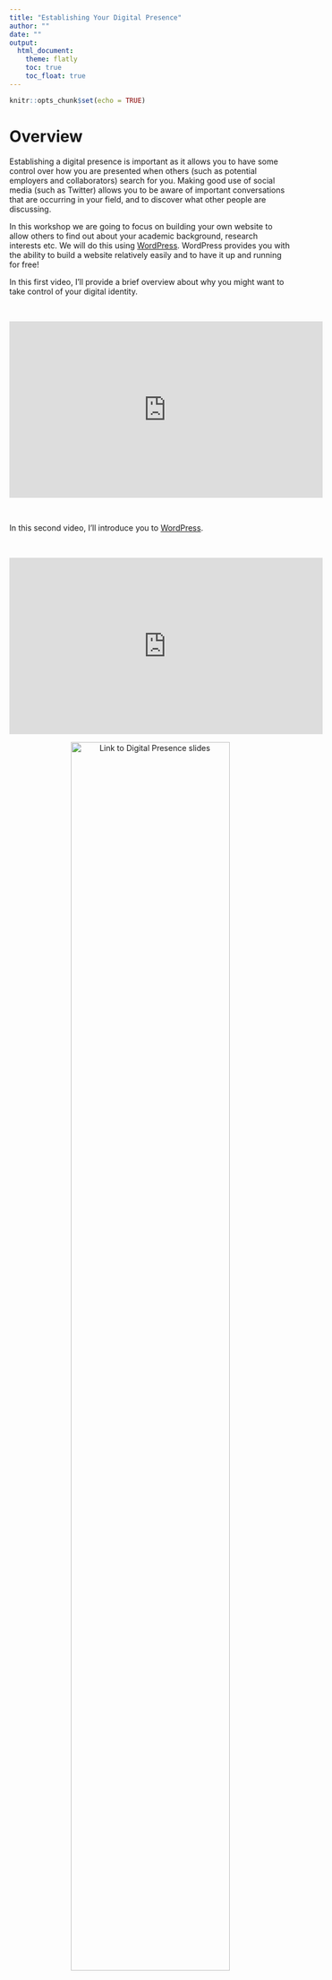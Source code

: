 ```yaml
---
title: "Establishing Your Digital Presence"
author: ""
date: ""
output: 
  html_document:
    theme: flatly
    toc: true
    toc_float: true
---
```


```r
knitr::opts_chunk$set(echo = TRUE)
```

# Overview

Establishing a digital presence is important as it allows you to have some control over how you are presented when others (such as potential employers and collaborators) search for you. Making good use of social media (such as Twitter) allows you to be aware of important conversations that are occurring in your field, and to discover what other people are discussing. 

In this workshop we are going to focus on building your own website to allow others to find out about your academic background, research interests etc. We will do this using [WordPress](https://wordpress.com/). WordPress provides you with the ability to build a website relatively easily and to have it up and running for free!

In this first video, I'll provide a brief overview about why you might want to take control of your digital identity.

&nbsp;&nbsp;

<center>

<iframe width="560" height="315" src="https://youtube.com/embed/Fgku863d6qY" frameborder="0" data-external="1" allowfullscreen></iframe>

</center>

&nbsp;&nbsp;

In this second video, I'll introduce you to [WordPress](https://wordpress.com/). 

&nbsp;&nbsp;

<center>

<iframe width="560" height="315" src="https://youtube.com/embed/zHAmyIrf8-U" frameborder="0" data-external="1" allowfullscreen></iframe>

</center>

<center>

[![Link to Digital Presence slides](../images/digital_presence.png){width=75%}](https://docs.google.com/presentation/d/12Kl_SzAGFO9Syu7NnLjETZ6uyxtSxV3N_b62fmUTEfQ/edit?usp=sharing)

</center>

&nbsp;&nbsp;

## Your Challenge

In our Zoom class, I'd like you to build your own website to present your professional profile. You could write a little about yourself in terms of research background and interest. If you have a cv handy, you could re-create that in your website or link to a .pdf version of it. 

## Improve this Workshop

If you spot any issues/errors in this workshop, you can raise an issue or create a pull request for [this repo](https://github.com/ajstewartlang/99_establishing_your_digital_presence). 